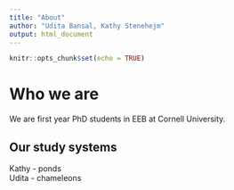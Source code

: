 ```yaml
---
title: "About"
author: "Udita Bansal, Kathy Stenehejm"
output: html_document
---
```


```r
knitr::opts_chunk$set(echo = TRUE)
```

# Who we are

We are first year PhD students in EEB at Cornell University.

## Our study systems

Kathy - ponds
<br>
Udita - chameleons